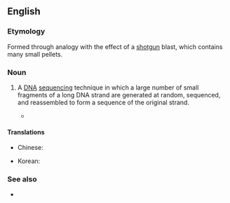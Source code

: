 ==English==

===Etymology===
Formed through analogy with the effect of a [[shotgun]] blast, which contains many small pellets.

===Noun===
{{en-noun|-|head=[[shotgun]] [[sequencing]]}}

# {{context|genetics|lang=en}} A [[DNA]] [[sequencing]] technique in which a large number of small fragments of a long DNA strand are generated at random, sequenced, and reassembled to form a sequence of the original strand.
#* {{quote-journal|passage=In '''shotgun sequencing''' of genomic DNA, fragments of a genome are sequenced and computationally reassembled to determine the genome of an organism|author=Selene K Swanson|coauthors=Michael P. Washburn|page=719|year=2005|title=The continuing evolution of shotgun proteomics|journal=Drug Discovery Today}}

====Translations====
{{trans-top|DNA sequencing technique}}
* Chinese: {{t|zh|鸟枪法|tr=niǎoqiāngfǎ|sc=Hani}}
{{trans-mid}}
* Korean: {{t|ko|샷건 시퀀싱|tr=syatgeon sikwonsing}}
{{trans-bottom}}

===See also===
* {{pedia}}